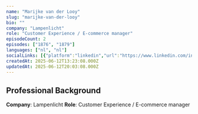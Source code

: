 ```yaml
---
name: "Marijke van der Looy"
slug: "marijke-van-der-looy"
bio: ""
company: "Lampenlicht"
role: "Customer Experience / E-commerce manager"
episodeCount: 2
episodes: ["1876", "1879"]
languages: ["nl", "nl"]
socialLinks: [{"platform":"linkedin","url":"https://www.linkedin.com/in/marijke-van-der-looy-01b70438/"}]
createdAt: 2025-06-12T13:23:08.000Z
updatedAt: 2025-06-12T20:03:08.000Z
---
```


## Professional Background

**Company**: Lampenlicht
**Role**: Customer Experience / E-commerce manager
